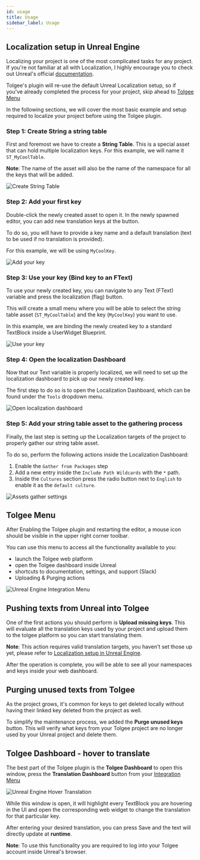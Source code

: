 ```yaml
---
id: usage
title: Usage
sidebar_label: Usage
---
```


## Localization setup in Unreal Engine

Localizing your project is one of the most complicated tasks for any project. If you're not familiar at all with Localization, I highly encourage you to check out Unreal's official [documentation](https://docs.unrealengine.com/5.2/en-US/localizing-content-in-unreal-engine/).

Tolgee's plugin will re-use the default Unreal Localization setup, so if you've already completed the process for your project, skip ahead to [Tolgee Menu](#tolgee-menu)

In the following sections, we will cover the most basic example and setup required to localize your project before using the Tolgee plugin.

### Step 1: Create String a string table

First and foremost we have to create a **String Table**. This is a special asset that can hold multiple localization keys. For this example, we will name it `ST_MyCoolTable`.

**Note**: The name of the asset will also be the name of the namespace for all the keys that will be added.

![Create String Table](/img/docs/platform/unreal-plugin/step-1-create-string-table.png)

### Step 2: Add your first key

Double-click the newly created asset to open it. In the newly spawned editor, you can add new translation keys at the button.

To do so, you will have to provide a key name and a default translation (text to be used if no translation is provided).

For this example, we will be using `MyCoolKey`.

![Add your key](/img/docs/platform/unreal-plugin/step-2-add-your-key.png)

### Step 3: Use your key (Bind key to an FText)

To use your newly created key, you can navigate to any Text (FText) variable and press the localization (flag) button.

This will create a small menu where you will be able to select the string table asset (`ST_MyCoolTable`) and the key (`MyCoolKey`) you want to use.

In this example, we are binding the newly created key to a standard TextBlock inside a UserWidget Blueprint.

![Use your key](/img/docs/platform/unreal-plugin/step-3-use-your-key.png)

### Step 4: Open the localization Dashboard

Now that our Text variable is properly localized, we will need to set up the localization dashboard to pick up our newly created key.

The first step to do so is to open the Localization Dashboard, which can be found under the `Tools` dropdown menu.

![Open localization dashboard](/img/docs/platform/unreal-plugin/step-4-open-localization-dashboard.png)

### Step 5: Add your string table asset to the gathering process

Finally, the last step is setting up the Localization targets of the project to properly gather our string table asset.

To do so, perform the following actions inside the Localization Dashboard:
1. Enable the `Gather from Packages` step
1. Add a new entry inside the `Include Path Wildcards` with the `*` path.
1. Inside the `Cultures` section press the radio button next to `English` to enable it as the `default culture`.

![Assets gather settings](/img/docs/platform/unreal-plugin/step-5-assets-gather-settings.png)

## Tolgee Menu

After Enabling the Tolgee plugin and restarting the editor, a mouse icon should be visible in the upper right corner toolbar.

You can use this menu to access all the functionality available to you:
- launch the Tolgee web platform
- open the Tolgee dashboard inside Unreal
- shortcuts to documentation, settings, and support (Slack)
- Uploading & Purging actions

![Unreal Engine Integration Menu](/img/docs/platform/unreal-plugin/integration-menu.png)

## Pushing texts from Unreal into Tolgee

One of the first actions you should perform is **Upload missing keys**. This will evaluate all the translation keys used by your project and upload them to the tolgee platform so you can start translating them.

**Note**: This action requires valid translation targets, you haven't set those up yet, please refer to [Localization setup in Unreal Engine](#Localization-setup-in-Unreal-Engine).

After the operation is complete, you will be able to see all your namespaces and keys inside your web dashboard.

## Purging unused texts from Tolgee

As the project grows, it's common for keys to get deleted locally without having their linked key deleted from the project as well.

To simplify the maintenance process, we added the **Purge unused keys** button. This will verify what keys from your Tolgee project are no longer used by your Unreal project and delete them.

## Tolgee Dashboard - hover to translate

The best part of the Tolgee plugin is the **Tolgee Dashboard** to open this window, press the **Translation Dashboard** button from your [Integration Menu](#tolgee-menu)

![Unreal Engine Hover Translation](/img/docs/platform/unreal-plugin/hover-translation.png)

While this window is open, it will highlight every TextBlock you are hovering in the UI and open the corresponding web widget to change the translation for that particular key.

After entering your desired translation, you can press Save and the text will directly update at **runtime**.

**Note**: To use this functionality you are required to log into your Tolgee account inside Unreal's browser.